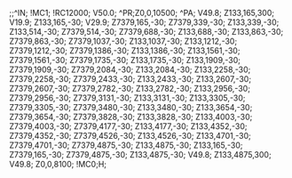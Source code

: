 ;;^IN;
!MC1;
!RC12000;
V50.0;
^PR;Z0,0,10500;
^PA;
V49.8;
Z133,165,300;
V19.9;
Z133,165,-30;
V29.9;
Z7379,165,-30;
Z7379,339,-30;
Z133,339,-30;
Z133,514,-30;
Z7379,514,-30;
Z7379,688,-30;
Z133,688,-30;
Z133,863,-30;
Z7379,863,-30;
Z7379,1037,-30;
Z133,1037,-30;
Z133,1212,-30;
Z7379,1212,-30;
Z7379,1386,-30;
Z133,1386,-30;
Z133,1561,-30;
Z7379,1561,-30;
Z7379,1735,-30;
Z133,1735,-30;
Z133,1909,-30;
Z7379,1909,-30;
Z7379,2084,-30;
Z133,2084,-30;
Z133,2258,-30;
Z7379,2258,-30;
Z7379,2433,-30;
Z133,2433,-30;
Z133,2607,-30;
Z7379,2607,-30;
Z7379,2782,-30;
Z133,2782,-30;
Z133,2956,-30;
Z7379,2956,-30;
Z7379,3131,-30;
Z133,3131,-30;
Z133,3305,-30;
Z7379,3305,-30;
Z7379,3480,-30;
Z133,3480,-30;
Z133,3654,-30;
Z7379,3654,-30;
Z7379,3828,-30;
Z133,3828,-30;
Z133,4003,-30;
Z7379,4003,-30;
Z7379,4177,-30;
Z133,4177,-30;
Z133,4352,-30;
Z7379,4352,-30;
Z7379,4526,-30;
Z133,4526,-30;
Z133,4701,-30;
Z7379,4701,-30;
Z7379,4875,-30;
Z133,4875,-30;
Z133,165,-30;
Z7379,165,-30;
Z7379,4875,-30;
Z133,4875,-30;
V49.8;
Z133,4875,300;
V49.8;
Z0,0,8100;
!MC0;H;
